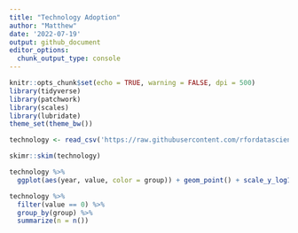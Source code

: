 ```yaml
---
title: "Technology Adoption"
author: "Matthew"
date: '2022-07-19'
output: github_document
editor_options: 
  chunk_output_type: console
---
```


```r
knitr::opts_chunk$set(echo = TRUE, warning = FALSE, dpi = 500)
library(tidyverse)
library(patchwork)
library(scales)
library(lubridate)
theme_set(theme_bw())
```


```r
technology <- read_csv('https://raw.githubusercontent.com/rfordatascience/tidytuesday/master/data/2022/2022-07-19/technology.csv')
```


```r
skimr::skim(technology)
```


```r
technology %>% 
  ggplot(aes(year, value, color = group)) + geom_point() + scale_y_log10()

technology %>% 
  filter(value == 0) %>% 
  group_by(group) %>% 
  summarize(n = n())
```


